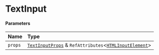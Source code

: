 # TextInput

#### Parameters

| Name    | Type                                                                                                                                                       |
| :------ | :--------------------------------------------------------------------------------------------------------------------------------------------------------- |
| `props` | [`TextInputProps`](/components/text-input/props.md) & `RefAttributes`\<[`HTMLInputElement`](https://developer.mozilla.org/docs/Web/API/HTMLInputElement)\> |
